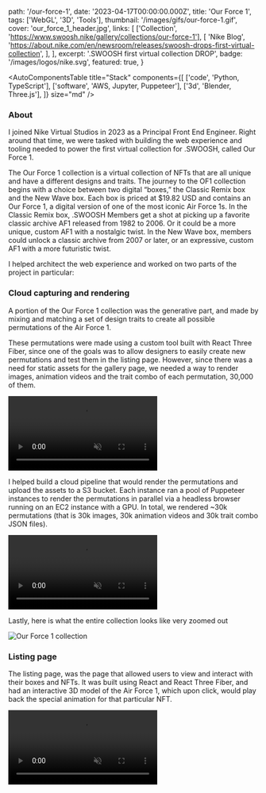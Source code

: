 

  path: '/our-force-1',
  date: '2023-04-17T00:00:00.000Z',
  title: 'Our Force 1',
  tags: ['WebGL', '3D', 'Tools'],
  thumbnail: '/images/gifs/our-force-1.gif',
  cover: 'our_force_1_header.jpg',
  links: [
    ['Collection', 'https://www.swoosh.nike/gallery/collections/our-force-1'],
    [
      'Nike Blog',
      'https://about.nike.com/en/newsroom/releases/swoosh-drops-first-virtual-collection',
    ],
  ],
  excerpt: '.SWOOSH first virtual collection DROP',
  badge: '/images/logos/nike.svg',
  featured: true,
}

<AutoComponentsTable
  title="Stack"
  components={[
    ['code', 'Python, TypeScript'],
    ['software', 'AWS, Jupyter, Puppeteer'],
    ['3d', 'Blender, Three.js'],
  ]}
  size="md"
/>

### About

I joined Nike Virtual Studios in 2023 as a Principal Front End Engineer. Right around that time, we were tasked with building the web experience and tooling needed to power the first virtual collection for .SWOOSH, called Our Force 1.

The Our Force 1 collection is a virtual collection of NFTs that are all unique and have a different designs and traits. The journey to the OF1 collection begins with a choice between two digital “boxes,” the Classic Remix box and the New Wave box. Each box is priced at $19.82 USD and contains an Our Force 1, a digital version of one of the most iconic Air Force 1s. In the Classic Remix box, .SWOOSH Members get a shot at picking up a favorite classic archive AF1 released from 1982 to 2006. Or it could be a more unique, custom AF1 with a nostalgic twist. In the New Wave box, members could unlock a classic archive from 2007 or later, or an expressive, custom AF1 with a more futuristic twist.

I helped architect the web experience and worked on two parts of the project in particular:

### Cloud capturing and rendering

A portion of the Our Force 1 collection was the generative part, and made by mixing and matching a set of design traits to create all possible permutations of the Air Force 1.

These permutations were made using a custom tool built with React Three Fiber, since one of the goals was to allow designers to easily create new permutations and test them in the listing page. However, since there was a need for static assets for the gallery page, we needed a way to render images, animation videos and the trait combo of each permutation, 30,000 of them.

<video controls playsInline autoPlay muted loop>
  <source src="/videos/hero/ec2.webm" type="video/webm; codecs=vp9" />
  <source src="/videos/hero/ec2_h264.mp4" type="video/mp4;" />
</video>

I helped build a cloud pipeline that would render the permutations and upload the assets to a S3 bucket. Each instance ran a pool of Puppeteer instances to render the permutations in parallel via a headless browser running on an EC2 instance with a GPU. In total, we rendered ~30k permutations (that is 30k images, 30k animation videos and 30k trait combo JSON files).

<video controls playsInline autoPlay muted loop>
  <source src="/videos/hero/nw_h264.mp4" type="video/mp4;" />
</video>

Lastly, here is what the entire collection looks like very zoomed out

<Image
  src={collectionImage}
  alt="Our Force 1 collection"
  width={1000}
  height={1000}
  placeholder="blur"
/>

### Listing page

The listing page, was the page that allowed users to view and interact with their boxes and NFTs. It was built using React and React Three Fiber, and had an interactive 3D model of the Air Force 1, which upon click, would play back the special animation for that particular NFT.

<video controls playsInline autoPlay muted loop>
  <source src="/videos/hero/tlp.webm" type="video/webm; codecs=vp9" />
  <source src="/videos/hero/tlp_h264.mp4" type="video/mp4;" />
</video>

